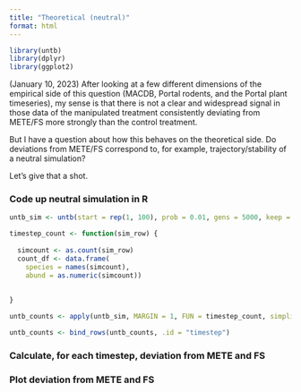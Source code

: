 ```yaml
---
title: "Theoretical (neutral)"
format: html
---
```


```r

library(untb)
library(dplyr)
library(ggplot2)

```

(January 10, 2023) After looking at a few different dimensions of the empirical side of this question (MACDB, Portal rodents, and the Portal plant timeseries), my sense is that there is not a clear and widespread signal in those data of the manipulated treatment consistently deviating from METE/FS more strongly than the control treatment. 

But I have a question about how this behaves on the theoretical side. Do deviations from METE/FS correspond to, for example, trajectory/stability of a neutral simulation?

Let's give that a shot.

### Code up neutral simulation in R

```r

untb_sim <- untb(start = rep(1, 100), prob = 0.01, gens = 5000, keep = T)

timestep_count <- function(sim_row) {
  
  simcount <- as.count(sim_row)
  count_df <- data.frame(
    species = names(simcount),
    abund = as.numeric(simcount))
  
  
}

untb_counts <- apply(untb_sim, MARGIN = 1, FUN = timestep_count, simplify = F)

untb_counts <- bind_rows(untb_counts, .id = "timestep")

```

### Calculate, for each timestep, deviation from METE and FS

### Plot deviation from METE and FS